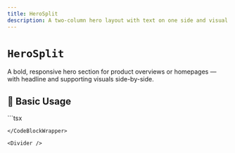 ```yaml
---
title: HeroSplit
description: A two-column hero layout with text on one side and visual or media content on the other.
---
```



# `HeroSplit`

A bold, responsive hero section for product overviews or homepages — with headline and supporting visuals side-by-side.

<Divider />

## 🚀 Basic Usage

<CodeBlockWrapper language="tsx">
  ```tsx
  <HeroSplit
    title="Build Faster with Confidence"
    subtitle="UI components designed for rapid development and beautiful results."
    imageSrc="/images/hero/preview.png"
    ctaLabel="Explore Components"
    ctaHref="/docs"
  />

```
</CodeBlockWrapper>

<Divider />

```
